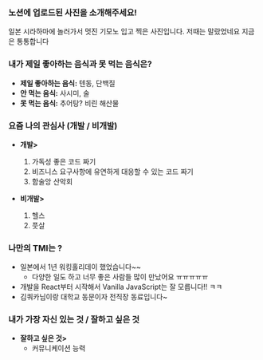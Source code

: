 ### 노션에 업로드된 사진을 소개해주세요!

일본 시라하마에 놀러가서 멋진 기모노 입고 찍은 사진입니다. 저때는 말랐었네요 지금은 통통합니다

### 내가 제일 좋아하는 음식과 못 먹는 음식은?

- **제일 좋아하는 음식:** 텐동, 단백질
- **안 먹는 음식:** 사시미, 술
- **못 먹는 음식:** 추어탕? 비린 해산물

### 요즘 나의 관심사 (개발 / 비개발)

- **개발>**
  1. 가독성 좋은 코드 짜기
  2. 비즈니스 요구사항에 유연하게 대응할 수 있는 코드 짜기
  3. 함술앙 산악회

- **비개발>**
  1. 헬스
  2. 풋살


### 나만의 TMI는 ?

- 일본에서 1년 워킹홀리데이 했었습니다~~
  - 다양한 일도 하고 너무 좋은 사람들 많이 만났어요 ㅠㅠㅠㅠㅠ
- 개발을 React부터 시작해서 Vanilla JavaScript는 잘 모릅니다!! ㅋㅋ
- 김쿼카님이랑 대학교 동문이자 전직장 동료입니다~

### 내가 가장 자신 있는 것 / 잘하고 싶은 것

- **잘하고 싶은 것>**
  - 커뮤니케이션 능력
